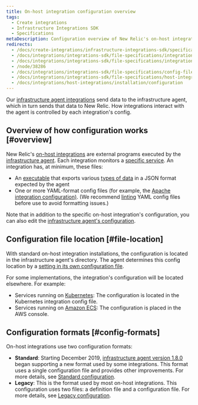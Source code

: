 ```yaml
---
title: On-host integration configuration overview
tags:
  - Create integrations
  - Infrastructure Integrations SDK
  - Specifications
metaDescription: Configuration overview of New Relic's on-host integrations.
redirects:
  - /docs/create-integrations/infrastructure-integrations-sdk/specifications/host-integration-configuration-overview
  - /docs/integrations/integrations-sdk/file-specifications/integration-configuration-file-specifications-agent-v180
  - /docs/integrations/integrations-sdk/file-specifications/integration-configuration-file-specifications-agent-v180-or-higher
  - /node/38286
  - /docs/integrations/integrations-sdk/file-specifications/config-file-overview
  - /docs/integrations/integrations-sdk/file-specifications/host-integration-configuration-overview
  - /docs/integrations/host-integrations/installation/configuration
---
```


Our [infrastructure agent integrations](/docs/infrastructure/host-integrations/installation/install-infrastructure-host-integrations) send data to the infrastructure agent, which in turn sends that data to New Relic. How integrations interact with the agent is controlled by each integration's config.

## Overview of how configuration works [#overview]

New Relic's [on-host integrations](/docs/integrations/host-integrations/getting-started/introduction-host-integrations) are external programs executed by the [infrastructure agent](/docs/infrastructure/install-configure-infrastructure/configuration/configure-infrastructure-agent). Each integration monitors a [specific service](/docs/integrations/host-integrations/host-integrations-list). An integration has, at minimum, these files:

* An [executable](/docs/infrastructure/infrastructure-integrations/custom-integrations/create-integration-executable-file) that exports various [types of data](/docs/integrations/new-relic-integrations/get-started/introduction-infrastructure-integrations#data-types) in a JSON format expected by the agent
* One or more YAML-format config files (for example, the [Apache integration configuration)](/docs/integrations/host-integrations/host-integrations-list/kafka-monitoring-integration#config). (We recommend [linting](http://www.yamllint.com/) YAML config files before use to avoid formatting issues.)

Note that in addition to the specific on-host integration's configuration, you can also edit the [infrastructure agent's configuration](/docs/infrastructure/install-infrastructure-agent/configuration/configure-infrastructure-agent).

## Configuration file location [#file-location]

With standard on-host integration installations, the configuration is located in the infrastructure agent's directory. The agent determines this config location by a [setting in its own configuration file](/docs/infrastructure/install-configure-manage-infrastructure/configuration/infrastructure-configuration-settings#plugin-dir).

For some implementations, the integration's configuration will be located elsewhere. For example:

* Services running on [Kubernetes](/docs/integrations/kubernetes-integration/link-apps-services/monitor-services-running-kubernetes): The configuration is located in the Kubernetes integration config file.
* Services running on [Amazon ECS](/docs/integrations/host-integrations/host-integrations-list/monitor-services-running-amazon-ecs): The configuration is placed in the AWS console.

## Configuration formats [#config-formats]

On-host integrations use two configuration formats:

* **Standard**: Starting December 2019, [infrastructure agent version 1.8.0](/docs/release-notes/infrastructure-release-notes/infrastructure-agent-release-notes) began supporting a new format used by some integrations. This format uses a single configuration file and provides other improvements. For more details, see [Standard configuration](/docs/create-integrations/infrastructure-integrations-sdk/specifications/host-integrations-standard-configuration-format).
* **Legacy**: This is the format used by most on-host integrations. This configuration uses two files: a definition file and a configuration file. For more details, see [Legacy configuration](/docs/create-integrations/infrastructure-integrations-sdk/specifications/host-integrations-legacy-configuration-format/).

